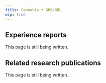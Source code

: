 ---
title: Cannabis + GHB/GBL
wip: true
---

## Experience reports

This page is still being written.

## Related research publications

This page is still being written.

